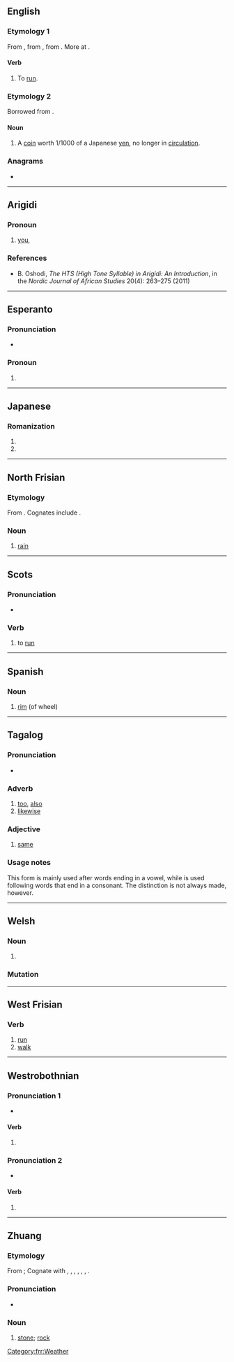 {{also|Rin|Rín|-rin|rin-}}
==English==

===Etymology 1===
From {{inh|en|enm|rinnen}}, from {{inh|en|ang|rinnan||to run}}, from {{inh|en|gem-pro|*rinnaną||to run}}. More at {{m|en|run}}.

====Verb====
{{en-verb|rins|rinning|ran|run}}

# {{lb|en|ambitransitive|dialectal}} To [[run]].

===Etymology 2===
Borrowed from {{bor|en|ja|-}} {{ja-r|厘|りん}}.

====Noun====
{{en-noun|rin}}

# A [[coin]] worth 1/1000 of a Japanese [[yen]], no longer in [[circulation]].

===Anagrams===
* {{anagrams|en|a=inr|INR|N. Ir.|NIR|NRI|Nri|RNI}}

----

==Arigidi==

===Pronoun===
{{head|aqg|pronoun}}

# [[you]], {{n-g|second person singular pronoun, as object}}

===References===
* B. Oshodi, ''The HTS (High Tone Syllable) in Arigidi: An Introduction'', in the ''Nordic Journal of African Studies'' 20(4): 263–275 (2011)

----

==Esperanto==

===Pronunciation===
* {{audio|eo|LL-Q143 (epo)-Robin van der Vliet-rin.wav|Audio}}

===Pronoun===
{{head|eo|pronoun form}}

# {{eo-form of|ri|n-pron}}

----

==Japanese==

===Romanization===
{{ja-romaji}}

# {{ja-romanization of|りん}}
# {{ja-romanization of|リン}}

----

==North Frisian==

===Etymology===
From {{inh|frr|ofs|rein}}. Cognates include {{cog|fy|rein}}.

===Noun===
{{head|frr|noun|g=m}}

# {{lb|frr|Mooring and Föhr-Amrum dialects}} [[rain]]
#: {{ux|frr|en smitjenen '''rin'''|heavy '''rain'''}}
#: {{ux|frr|Det liket efter '''rin'''.|It looks like '''rain'''.}}

[[Category:frr:Weather]]

----

==Scots==

===Pronunciation===
* {{IPA|sco|/rɪn/}}

===Verb===
{{sco-verb|rins|rinnin|run|run}}

# {{lb|sco|South Scots}} to [[run]]

----

==Spanish==

===Noun===
{{es-noun|m|rines}}

# [[rim]] (of wheel)

----

==Tagalog==
{{attention|tl|entry created by non-native speaker; please check}}

===Pronunciation===
* {{IPA|tl|/ɾin/}}

===Adverb===
{{head|tl|adverb}}

# [[too]], [[also]]
# [[likewise]]

===Adjective===
{{head|tl|adjective}}

# [[same]]

===Usage notes===
This form is mainly used after words ending in a vowel, while {{m|tl|din}} is used following words that end in a consonant. The distinction is not always made, however.

----

==Welsh==

===Noun===
{{head|cy|mutated noun}}

# {{soft mutation of|cy|rhin}}

===Mutation===
{{cy-mut-auto|rhin}}

----

==West Frisian==

===Verb===
{{head|fy|verb form}}

# [[run]]
# [[walk]]

----

==Westrobothnian==

===Pronunciation 1===
* {{IPA|gmq-bot|/²rinː/|/²reɪ̯nː/}}

====Verb====
{{head|gmq-bot|verb}}

# {{alternative spelling of|gmq-bot|rinn}}

===Pronunciation 2===
* {{IPA|gmq-bot|/riːn/}}

====Verb====
{{head|gmq-bot|verb}}

# {{contraction of|gmq-bot|[[ri]] [[n]]|t=he rides}}

----

==Zhuang==

===Etymology===
From {{inh|th|tai-pro|*triːlᴬ||[[stone]]}}; Cognate with {{cog|th|หิน}}, {{cog|lo|ຫີນ}}, {{cog|khb|ᦠᦲᧃ}}, {{cog|shn|ႁိၼ်}}, {{cog|tdd|ᥞᥤᥢᥴ}}, {{cog|aho|𑜍𑜢𑜃𑜫}}, {{cog|skb|หรี่น}}.

===Pronunciation===
* {{za-pron}}

===Noun===
{{za-head|noun|saw=[[𬒞]], [[⿰石吝]], [[⿰石灵]], [[砛]], [[⿰石吞]], [[⿰石土]], [[⿱石心]], [[碒]], [[磊]], [[⿰石忍]], [[𡊵]], [[⿵门石]], [[磌]], [[⿰石田]], [[䂩]], [[⿱火䡛]], [[䂝]], [[⿰石身]], [[磷]], [[碄]], [[斫]]}}

# [[stone]]; [[rock]]